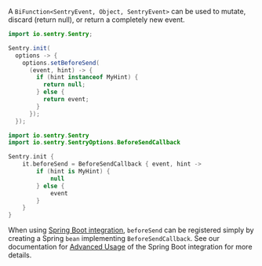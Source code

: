 A `BiFunction<SentryEvent, Object, SentryEvent>` can be used to mutate, discard (return null), or return a completely new event.

```java {tabTitle: Java}
import io.sentry.Sentry;

Sentry.init(
  options -> {
    options.setBeforeSend(
      (event, hint) -> {
        if (hint instanceof MyHint) {
          return null;
        } else {
          return event;
        }
      });
  });
```

```kotlin {tabTitle: Kotlin}
import io.sentry.Sentry
import io.sentry.SentryOptions.BeforeSendCallback

Sentry.init {
    it.beforeSend = BeforeSendCallback { event, hint ->
        if (hint is MyHint) {
            null
        } else {
            event
        }
    }
}
```

When using [Spring Boot integration](/platforms/java/guides/spring-boot/), `beforeSend` can be registered simply by creating a Spring `bean` implementing `BeforeSendCallback`. See our documentation for [Advanced Usage](/platforms/java/guides/spring-boot/advanced-usage/#registering-custom-before-send-callback) of the Spring Boot integration for more details.
